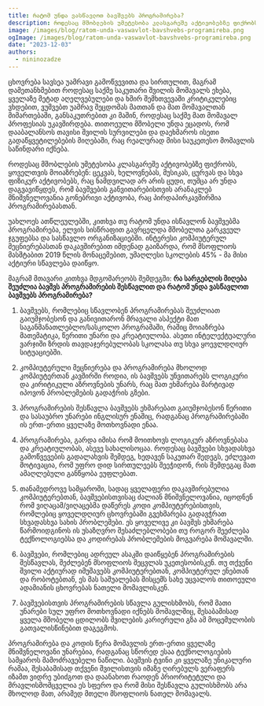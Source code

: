 ```yaml
---
title: რატომ უნდა ვასწავლოთ ბავშვებს პროგრამირება?
description: როდესაც მშობლების უმეტესობა კლასგარეშე აქტივობებზე ფიქრობს.
image: /images/blog/ratom-unda-vaswavlot-bavshvebs-programireba.png
ogImage: /images/blog/ratom-unda-vaswavlot-bavshvebs-programireba.png
date: "2023-12-03"
authors:
  - nininozadze
---
```



ცხოვრება სავსეა უამრავი გამოწვევითა და სირთულით, მაგრამ დამეთანხმებით როდესაც საქმე საკუთარი შვილის მომავალს ეხება, ყველაზე მეტად აღელვებულები და ხშირ შემხთვევაში კრიტიკულებიც ვხდებით, ვუშვებთ უამრავ შეცდომას მათთან და მათ მომავალთან მიმართებაში, განსაკუთრებით კი მაშინ, როდესაც საქმე მათ მომავალ პროფესიას უკავშირდება. თითოეული მშობელი უნდა ეცადოს, რომ დააბალანსოს თავისი შვილის სურვილები და დაეხმაროს ისეთი გადაწყვეტილებების მიღებაში, რაც რეალურად მისი საუკეთესო მომავლის საწინდარი იქნება.

როდესაც მშობლების უმეტესობა კლასგარეშე აქტივობებზე ფიქრობს, ყოველთვის მოიაზრებენ: ცეკვას, ხელოვნებას, მუსიკას, ცურვას და სხვა ფიზიკურ აქტივობებს, რაც ნამდვილად არ არის ცუდი, თუმცა არ უნდა დაგვავიწყდეს, რომ ბავშვების განვითარებისთვის არანაკლებ მნიშვნელოვანია გონებრივი აქტივობა, რაც პირდაპირკავშირშია პროგრამირებასთან.

უახლოეს ათწლეულებში, კითხვა თუ რატომ უნდა ისწავლონ ბავშვებმა პროგრამირება, ელვის სისწრაფით გავრცელდა მშობელთა გარკვეულ ჯგუფებსა და სასწავლო ორგანიზაციებში. ინტერესი კომპიუტერულ მეცნიერებასთან დაკავშირებით იმდენად გაიზარდა, რომ მსოფლიოს მასშტაბით 2019 წლის მონაცემებით, უმაღლესი სკოლების 45% - მა მისი აქტიური სწავლება დაიწყო.

მაგრამ მთავარი კითხვა მდგომარეობს შემდეგში: **რა სარგებლის მიღება შეუძლია ბავშვს პროგრამირების შესწავლით და რატომ უნდა ვასწავლოთ ბავშვებს პროგრამირება?**


1.  ბავშვებს, რომლებიც სწავლობენ პროგრამირებას შეუძლიათ გაიუმჯობესონ და განივითარონ მრავალი ასპექტი მათ საგანმანათლებლო/სასკოლო პროგრამაში, რაშიც მოიაზრება მათემატიკა, წერითი უნარი და კრეატიულობა. ასეთი ინტელექტუალური ვარჯიში ზრდის თავდაჯერებულობას სკოლასა თუ სხვა ყოევლდღიურ სიტუაციებში.


2. კომპიუტერული მეცნიერება და პროგრამირება მხოლოდ კომპიუტერთან კავშირში როდია, ის ბავშვებს უნვითარებს ლოგიკური და კირიტიკული აზროვნების უნარს, რაც მათ ეხმარება მარტივად იპოვონ პრობლემების გადაჭრის გზები.


3. პროგრამირების შესწავლა ბავშვებს ეხმარებათ გაიუმჯობესონ წერითი და სასაუბრო  უნარები ინგლისურ ენაშიც, რადგანაც პროგრამირებაში ის ერთ-ერთი ყველაზე მოთხოვნადი ენაა.


4. პროგრამირება, გარდა იმისა რომ მოითხოვს ლოგიკურ აზროვნებასა და კრეატიულობას, ასევე სახალისოცაა. როდესაც ბავშვები სხვადასხვა გამოწვევების გადალახვის შემდეგ, ხედავენ საკუთარ შედეგს, ეძლევათ მოტივაცია, რომ უფრო დიდ სირთულეებს შეეჭიდონ, რის შემდეგაც მათ ამაღლებული განწყობა ეუფლებათ.


5. თანამედროვე სამყაროში, სადაც ყველაფერი დაკავშირებულია კომპიუტერებთან, ბავშვებისთვისაც ძალიან მნიშვნელოვანია, იცოდნენ რომ ვიღაცამ/ვიღაცებმა დაწერეს კოდი კომპიუტერებისთვის, რომლებიც ყოველდღიურ ცხოვრებაში გვეხმარება გადავჭრათ სხვადასხვა სახის პრობლემები. ეს ყოველივე კი ბავშვს ეხმარება წარმოიდგინოს ის უსაზღვრო შესაძლებლობები თუ როგორ შეეძლება ტექნოლოგიებსა და კოდირებას პრობლემების მოგვარება მომავალში.


6. ბავშვები, რომლებიც ადრეულ ასაკში დაიწყებენ პროგრამირების შესწავლას, შეძლებენ მსოფლიოს შეცვლას უკეთესობისკენ. თუ თქვენი შვილი აქტიურად იმუშავებს კომპიუტერებთან, კომპიუტერულ ენებთან და რობოტებთან, ეს მას საშუალებას მისცემს სახე უცვალოს თითოეული ადამიანის ცხოვრებას ნათელი მომავლისკენ.


7.  ბავშვებისთვის პროგრამირების სწავლა გულისხმობს, რომ მათი უნარები სულ უფრო მოთხოვნადი იქნებს მომავლშიც, შესაბამისად ყველა მშობელი ცდილობს შვილების კარიერული გზა ამ მოცემულობის გათვალისწინებით დაგეგმოს.
 

პროგრამირება და კოდის წერა მომავლის ერთ-ერთი ყველაზე მნიშვნელოვანი უნარებია, რადგანაც სწორედ ესაა ტექნოლოგიების სამყაროს მამოძრავებელი ნაწილი. ბავშვის ტვინი კი ყველაზე უნიკალური რამაა, შესაბამისად თქვენი შვილისთვის იმაზე ღირებულს ვერაფერს იზამთ ვიდრე უბიძგოთ და დაანახოთ რაოდენ პრიორიტეტული და მრავლისმომცველია ეს სფერო და რომ მისი შესწავლა გულისხმობს არა მხოლოდ მათ, არამედ მთელი მსოფლიოს ნათელ მომავალს.

 
<PreRegistrationForm formTitle="დატოვეთ კომენტარი" />
